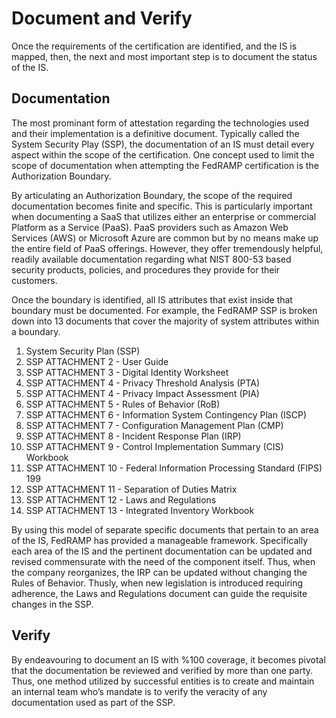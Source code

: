 # Document and Verify

Once the requirements of the certification are identified, and the IS is mapped,
then, the next and most important step is to document the status of the IS. 

## Documentation
The most prominant form of attestation regarding the technologies used and their
implementation is a definitive document. Typically called the System Security
Play (SSP), the documentation of an IS must detail every aspect within the scope
of the certification. One concept used to limit the scope of documentation when attempting
the FedRAMP certification is the Authorization Boundary. 

By articulating an Authorization Boundary, the scope of the required documentation becomes
finite and specific. This is particularly important when documenting a SaaS that
utilizes either an enterprise or commercial Platform as a Service (PaaS). PaaS
providers such as Amazon Web Services (AWS) or Microsoft Azure are common but by
no means make up the entire field of PaaS offerings. However, they offer
tremendously helpful, readily available documentation regarding what NIST 800-53
based security products, policies, and procedures they provide for their
customers. 

Once the boundary is identified, all IS attributes that exist inside that
boundary must be documented. For example, the FedRAMP SSP is broken down into 13
documents that cover the majority of system attributes within a boundary. 

1. System Security Plan (SSP)
2. SSP ATTACHMENT 2 - User Guide 
3. SSP ATTACHMENT 3 - Digital Identity Worksheet
4. SSP ATTACHMENT 4 - Privacy Threshold Analysis (PTA)
5. SSP ATTACHMENT 4 - Privacy Impact Assessment (PIA)
6. SSP ATTACHMENT 5 - Rules of Behavior (RoB)
7. SSP ATTACHMENT 6 - Information System Contingency Plan (ISCP)
8. SSP ATTACHMENT 7 - Configuration Management Plan (CMP)
9. SSP ATTACHMENT 8 - Incident Response Plan (IRP)
10. SSP ATTACHMENT 9 - Control Implementation Summary (CIS) Workbook
11. SSP ATTACHMENT 10 - Federal Information Processing Standard (FIPS) 199
12. SSP ATTACHMENT 11 - Separation of Duties Matrix 
13. SSP ATTACHMENT 12 - Laws and Regulations
14. SSP ATTACHMENT 13 - Integrated Inventory Workbook

By using this model of separate specific documents that pertain to an area of the
IS, FedRAMP has provided a manageable framework. Specifically each area of the IS
and the pertinent documentation can be updated and revised commensurate with the
need of the component itself. Thus, when the company reorganizes, the IRP can be
updated without changing the Rules of Behavior. Thusly, when new legislation is
introduced requiring adherence, the Laws and Regulations document can guide the
requisite changes in the SSP. 


## Verify
By endeavouring to document an IS with %100 coverage, it becomes pivotal that the
documentation be reviewed and verified by more than one party. Thus, one method
utilized by successful entities is to create and maintain an internal team who's
mandate is to verify the veracity of any documentation used as part of the SSP. 

